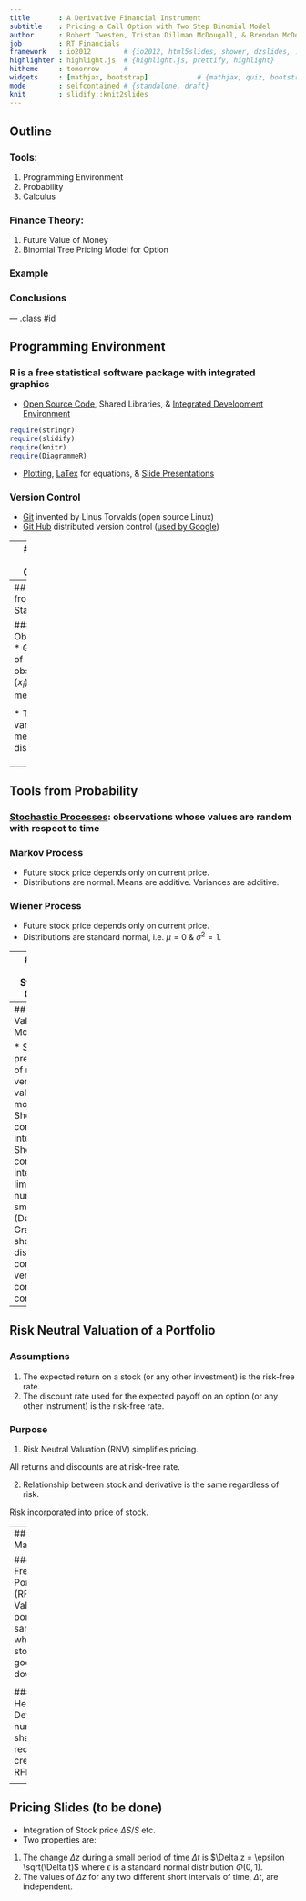 ```yaml
---
title       : A Derivative Financial Instrument
subtitle    : Pricing a Call Option with Two Step Binomial Model
author      : Robert Twesten, Tristan Dillman McDougall, & Brendan McDougall
job         : RT Financials
framework   : io2012        # {io2012, html5slides, shower, dzslides, ...}
highlighter : highlight.js  # {highlight.js, prettify, highlight}
hitheme     : tomorrow      # 
widgets     : [mathjax, bootstrap]            # {mathjax, quiz, bootstrap}
mode        : selfcontained # {standalone, draft}
knit        : slidify::knit2slides
---
```


## Outline

### Tools:  
1. Programming Environment
2. Probability
3. Calculus

### Finance Theory:  
1. Future Value of Money
2. Binomial Tree Pricing Model for Option

### Example

### Conclusions

--- .class #id

## Programming Environment

### R is a free statistical software package with integrated graphics
* [Open Source Code](http://cran.r-project.org/), Shared Libraries, & [Integrated Development Environment](http://www.rstudio.com/) 
```r
require(stringr)
require(slidify)
require(knitr)
require(DiagrammeR)
```

* [Plotting](http://ggplot2.org/), [LaTex](http://www.latex-project.org/) for equations, & [Slide Presentations](https://github.com/ramnathv/slidifyExamples)

### Version Control
* [Git](https://www.git-scm.com) invented by Linus Torvalds (open source Linux)
* [Git Hub](https://github.com/RobertTwesten/Tristan) distributed version control ([used by Google](https://github.com/google))

---
## Tools from Calculus

### Definition of $e$

<div class="centered">
\begin{equation}
    e = \lim_{n\to\infty} (1 + n)^{1/n}
\end{equation}
</div>

### Integration

* Assume a [linear measure]( http://en.wikipedia.org/wiki/Measure_(mathematics\) ) in $\Re^1$, then
\begin{equation}
    \int dx = x + C
\end{equation}

### Total Derivative

* Let $f$ be a function of $x(t)$, $y(t)$, and $t$. The total derivative with respect to time is

\begin{equation}
    \frac{d f(x(t), y(t), t)}{d t} = \frac{\partial f}{\partial x} \frac{d x}{d t} + \frac{\partial f}{\partial y} \frac{d y}{d t}
    + \frac{\partial f}{\partial t} \frac{d t}{d t}
\end{equation}

---
## Tools from Statistics

### Observations
* Given a set of observations $\{x_i\}$, the mean is

<div class="centered">
\begin{equation}
    \mu =  \sum_{i=1}^{n} \frac{x_i}{n}
\end{equation}
</div>


* The variance (a measure of disorder) is

<div class="centered">
\begin{equation}
   \sigma^2  =  \sum_{i=1}^n \frac{(x_i - \mu)^2}{n}
\end{equation}
</div>

\begin{equation}
\vdots
\end{equation}

<div class="centered">
\begin{equation}
   \sigma^2  =  E[x^2] - E[x]^2
\end{equation}
</div>

---
## Tools from Probability
### [Stochastic Processes](http://en.wikipedia.org/wiki/Stochastic_process): observations whose values are random with respect to time


### Markov Process
* Future stock price depends only on current price.
* Distributions are normal. Means are additive. Variances are additive.

### Wiener Process

* Future stock price depends only on current price.
* Distributions are standard normal, i.e. $\mu = 0$ &  $\sigma^2 = 1$.

---
## Tools from Stochastic Calculus

### Ito's Lemma
* Show definition of Ito's lemma

---
## Future Value of Money

* Stuffs on present value of money versus future value of money
* Show compounding interest
* Show compounding interest in limit of large number of small periods (Defn of e)
* Graphs showing discrete compounding versus continuous compounding

---
## Risk Neutral Valuation of a Portfolio

### Assumptions
1. The expected return on a stock (or any other investment) is the risk-free rate.
2. The discount rate used for the expected payoff on an option (or any other instrument) is the risk-free rate.

### Purpose
1. Risk Neutral Valuation (RNV) simplifies pricing.

All returns and discounts are at risk-free rate.

2. Relationship between stock and derivative is the same regardless of risk.

Risk incorporated into price of stock.

---
## Portfolio Management

### Risk Free Portfolio (RFP)
* Value of portfolio is same whether stock price goes up or down:

\begin{equation}
    (\Delta S_o) u - f_u = (\Delta S_o) d - f_d
\end{equation}

### $\Delta$ Hedge
* Determine number of shares $\Delta$ required for creating a RFP

\begin{equation}
    \Delta = \frac{f_u - f_d}{S_o (u-d)}
\end{equation}

---
## Pricing Slides (to be done)

* Integration of Stock price $\Delta S / S$ etc.
* Two properties are:

1.  The change $\Delta z$ during a small period of time $\Delta t$ is $\Delta z = \epsilon \sqrt(\Delta t)$ where $\epsilon$ is a standard normal distribution $\Phi(0,1)$.
2.  The values of $\Delta z$ for any two different short intervals of time, $\Delta t$, are independent.

